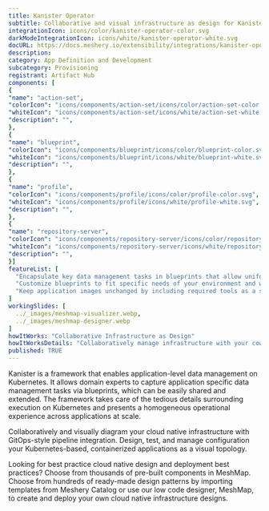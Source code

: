 ```yaml
---
title: Kanister Operator
subtitle: Collaborative and visual infrastructure as design for Kanister Operator
integrationIcon: icons/color/kanister-operator-color.svg
darkModeIntegrationIcon: icons/white/kanister-operator-white.svg
docURL: https://docs.meshery.io/extensibility/integrations/kanister-operator
description: 
category: App Definition and Development
subcategory: Provisioning
registrant: Artifact Hub
components: [
{
"name": "action-set",
"colorIcon": "icons/components/action-set/icons/color/action-set-color.svg",
"whiteIcon": "icons/components/action-set/icons/white/action-set-white.svg",
"description": "",
},
{
"name": "blueprint",
"colorIcon": "icons/components/blueprint/icons/color/blueprint-color.svg",
"whiteIcon": "icons/components/blueprint/icons/white/blueprint-white.svg",
"description": "",
},
{
"name": "profile",
"colorIcon": "icons/components/profile/icons/color/profile-color.svg",
"whiteIcon": "icons/components/profile/icons/white/profile-white.svg",
"description": "",
},
{
"name": "repository-server",
"colorIcon": "icons/components/repository-server/icons/color/repository-server-color.svg",
"whiteIcon": "icons/components/repository-server/icons/white/repository-server-white.svg",
"description": "",
}]
featureList: [
  "Encapsulate key data management tasks in blueprints that allow uniform operations at scale.",
  "Customize blueprints to fit specific needs of your environment and workload without starting from scratch.",
  "Keep application images unchanged by including required tools as a sidecar container or as a separate pod."
]
workingSlides: [
  ../_images/meshmap-visualizer.webp,
  ../_images/meshmap-designer.webp
]
howItWorks: "Collaborative Infrastructure as Design"
howItWorksDetails: "Collaboratively manage infrastructure with your coworkers synchronously sharing the same designs."
published: TRUE
---
```

<p>
Kanister is a framework that enables application-level data management on Kubernetes. It allows domain experts to capture application specific data management tasks via blueprints, which can be easily shared and extended. The framework takes care of the tedious details surrounding execution on Kubernetes and presents a homogeneous operational experience across applications at scale.
</p>
<p>
    Collaboratively and visually diagram your cloud native infrastructure with GitOps-style pipeline integration. Design, test, and manage configuration your Kubernetes-based, containerized applications as a visual topology.
</p>
<p>
    Looking for best practice cloud native design and deployment best practices? Choose from thousands of pre-built components in MeshMap. Choose from hundreds of ready-made design patterns by importing templates from Meshery Catalog or use our low code designer, MeshMap, to create and deploy your own cloud native infrastructure designs.
</p>
